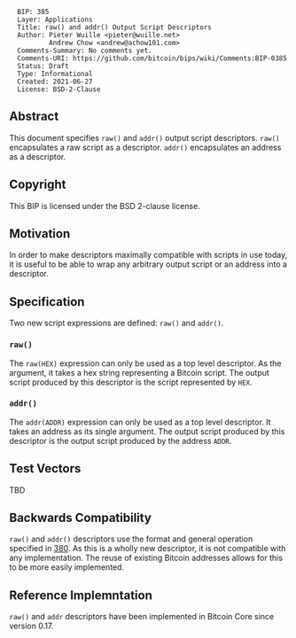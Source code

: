 <pre>
  BIP: 385
  Layer: Applications
  Title: raw() and addr() Output Script Descriptors
  Author: Pieter Wuille <pieter@wuille.net>
          Andrew Chow <andrew@achow101.com>
  Comments-Summary: No comments yet.
  Comments-URI: https://github.com/bitcoin/bips/wiki/Comments:BIP-0385
  Status: Draft
  Type: Informational
  Created: 2021-06-27
  License: BSD-2-Clause
</pre>

==Abstract==

This document specifies <tt>raw()</tt> and <tt>addr()</tt> output script descriptors.
<tt>raw()</tt> encapsulates a raw script as a descriptor.
<tt>addr()</tt> encapsulates an address as a descriptor.

==Copyright==

This BIP is licensed under the BSD 2-clause license.

==Motivation==

In order to make descriptors maximally compatible with scripts in use today, it is useful to be able to wrap any arbitrary output script or an address into a descriptor.

==Specification==

Two new script expressions are defined: <tt>raw()</tt> and <tt>addr()</tt>.

===<tt>raw()</tt>===

The <tt>raw(HEX)</tt> expression can only be used as a top level descriptor.
As the argument, it takes a hex string representing a Bitcoin script.
The output script produced by this descriptor is the script represented by <tt>HEX</tt>.

===<tt>addr()</tt>===

The <tt>addr(ADDR)</tt> expression can only be used as a top level descriptor.
It takes an address as its single argument.
The output script produced by this descriptor is the output script produced by the address <tt>ADDR</tt>.

==Test Vectors==

TBD

==Backwards Compatibility==

<tt>raw()</tt> and <tt>addr()</tt> descriptors use the format and general operation specified in [[bip-0380.mediawiki|380]].
As this is a wholly new descriptor, it is not compatible with any implementation.
The reuse of existing Bitcoin addresses allows for this to be more easily implemented.

==Reference Implemntation==

<tt>raw()</tt> and <tt>addr</tt> descriptors have been implemented in Bitcoin Core since version 0.17.
